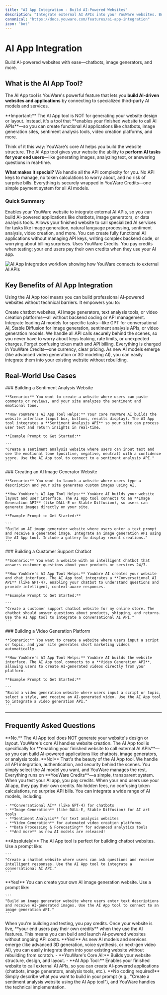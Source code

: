 ```yaml
---
title: "AI App Integration - Build AI-Powered Websites"
description: "Integrate external AI APIs into your YouWare websites. Build chatbots, image generators, and AI applications without managing API keys or complex backend code."
canonical: "https://docs.youware.com/features/ai-app-integration"
icon: "bot"
---
```


# AI App Integration

<Info>
  Build AI-powered websites with ease—chatbots, image generators, and more.
</Info>

## What is the AI App Tool?

The AI App tool is YouWare's powerful feature that lets you **build AI-driven websites and applications** by connecting to specialized third-party AI models and services.

<Warning>
  **Important:** The AI App tool is NOT for generating your website design or layout. Instead, it's a tool that **enables your finished website to call AI APIs**—so you can create functional AI applications like chatbots, image generation sites, sentiment analysis tools, video creation platforms, and more.
</Warning>

Think of it this way: YouWare's core AI helps you build the website structure. The AI App tool gives your website the ability to **perform AI tasks for your end users**—like generating images, analyzing text, or answering questions in real-time.

**What makes it special?** We handle all the API complexity for you. No API keys to manage, no token calculations to worry about, and no risk of surprise bills. Everything is securely wrapped in YouWare Credits—one simple payment system for all AI models.

### Quick Summary

<CardGroup cols={2}>
  <Card title="Purpose" icon="code">
    Enables your YouWare website to integrate external AI APIs, so you can build AI-powered applications like chatbots, image generators, or data analysis tools.
  </Card>
  <Card title="Function" icon="wrench">
    Allows your finished website to call specialized AI services for tasks like image generation, natural language processing, sentiment analysis, video creation, and more.
  </Card>
  <Card title="Benefit" icon="shield">
    You can create fully functional AI applications without managing API keys, writing complex backend code, or worrying about billing surprises.
  </Card>
  <Card title="Cost" icon="credit-card">
    Uses YouWare Credits. You pay credits when testing; your end users pay their own credits when they use your AI app.
  </Card>
</CardGroup>

![AI App Integration workflow showing how YouWare connects to external AI APIs](/images/ai-app-integration-overview.png)

## Key Benefits of AI App Integration

Using the AI App tool means you can build professional AI-powered websites without technical barriers. It empowers you to:

<AccordionGroup>
  <Accordion title="Build AI Applications Fast" icon="zap">
    Create chatbot websites, AI image generators, text analysis tools, or video creation platforms—all without backend coding or API management.
  </Accordion>
  <Accordion title="Access Top AI Models" icon="star">
    Integrate leading AI models for specific tasks—like GPT for conversational AI, Stable Diffusion for image generation, sentiment analysis APIs, or video generation models.
  </Accordion>
  <Accordion title="No API Key Hassles" icon="shield">
    We handle all API calls securely behind the scenes, so you never have to worry about keys leaking, rate limits, or unexpected charges.
  </Accordion>
  <Accordion title="Simple, Transparent Pricing" icon="credit-card">
    Forget confusing token math and API billing. Everything is charged in YouWare Credits—one currency, clear pricing.
  </Accordion>
  <Accordion title="Future-Proof Your Projects" icon="wrench">
    As new AI models emerge (like advanced video generation or 3D modeling AI), you can easily integrate them into your existing website without rebuilding.
  </Accordion>
</AccordionGroup>

## Real-World Use Cases

<Tabs>
  <Tab title="Content Creator">
    ### Building a Sentiment Analysis Website

    **Scenario:** You want to create a website where users can paste comments or reviews, and your site analyzes the sentiment and emotional tone.

    **How YouWare's AI App Tool Helps:** Your core YouWare AI builds the website interface (input box, buttons, results display). The AI App tool integrates a **Sentiment Analysis API** so your site can process user text and return insights in real-time.

    **Example Prompt to Get Started:**

    ```
    "Create a sentiment analysis website where users can input text and see the emotional tone (positive, negative, neutral) with a confidence score. Use the AI App tool to connect to a sentiment analysis API."
    ```
  </Tab>
  <Tab title="Entrepreneur">
    ### Creating an AI Image Generator Website

    **Scenario:** You want to launch a website where users type a description and your site generates custom images using AI.

    **How YouWare's AI App Tool Helps:** YouWare AI builds your website layout and user interface. The AI App tool connects to an **Image Generation API** (like DALL-E or Stable Diffusion), so users can generate images directly on your site.

    **Example Prompt to Get Started:**

    ```
    "Build an AI image generator website where users enter a text prompt and receive a generated image. Integrate an image generation API using the AI App tool. Include a gallery to display recent creations."
    ```
  </Tab>
  <Tab title="Business Owner">
    ### Building a Customer Support Chatbot

    **Scenario:** You want a website with an intelligent chatbot that answers customer questions about your products or services 24/7.

    **How YouWare's AI App Tool Helps:** YouWare AI creates your website and chat interface. The AI App tool integrates a **Conversational AI API** (like GPT-4), enabling your chatbot to understand questions and provide intelligent, context-aware responses.

    **Example Prompt to Get Started:**

    ```
    "Create a customer support chatbot website for my online store. The chatbot should answer questions about products, shipping, and returns. Use the AI App tool to integrate a conversational AI API."
    ```
  </Tab>
  <Tab title="Marketer">
    ### Building a Video Generation Platform

    **Scenario:** You want to create a website where users input a script or topic, and your site generates short marketing videos automatically.

    **How YouWare's AI App Tool Helps:** YouWare AI builds the website interface. The AI App tool connects to a **Video Generation API**, allowing users to create AI-generated videos directly from your platform.

    **Example Prompt to Get Started:**

    ```
    "Build a video generation website where users input a script or topic, select a style, and receive an AI-generated video. Use the AI App tool to integrate a video generation API."
    ```
  </Tab>
</Tabs>

---

## Frequently Asked Questions

<AccordionGroup>
  <Accordion title="Does the AI App tool help me generate my website design?" icon="lightbulb">
    **No.** The AI App tool does NOT generate your website's design or layout. YouWare's core AI handles website creation. The AI App tool is specifically for **enabling your finished website to call external AI APIs**—so you can build AI-powered applications like chatbots, image generators, or analysis tools.
  </Accordion>
  <Accordion title="Do I need to manage API keys or write backend code?" icon="shield">
    **No!** That's the beauty of the AI App tool. We handle all API integration, authentication, and security behind the scenes. You simply select the AI model you want, and YouWare manages the rest.
  </Accordion>
  <Accordion title="How does pricing work? Will I get surprise bills?" icon="credit-card">
    Everything runs on **YouWare Credits**—a simple, transparent system. When you test your AI app, you pay credits. When your end users use your AI app, they pay their own credits. No hidden fees, no confusing token calculations, no surprise API bills.
  </Accordion>
  <Accordion title="What kinds of AI models can I integrate?" icon="sparkles">
    You can integrate a wide range of AI models, including:

    - **Conversational AI** (like GPT-4) for chatbots
    - **Image Generation** (like DALL-E, Stable Diffusion) for AI art tools
    - **Sentiment Analysis** for text analysis websites
    - **Video Generation** for automated video creation platforms
    - **Data Processing & Forecasting** for advanced analytics tools
    - **And more** as new AI models are released!
  </Accordion>
  <Accordion title="Can I build a chatbot website using the AI App tool?" icon="check">
    **Absolutely!** The AI App tool is perfect for building chatbot websites. Use a prompt like:

    ```
    "Create a chatbot website where users can ask questions and receive intelligent responses. Use the AI App tool to integrate a conversational AI API."
    ```
  </Accordion>
  <Accordion title="Can I build an AI image generator like DALL-E?" icon="image">
    **Yes!** You can create your own AI image generation website. Use a prompt like:

    ```
    "Build an image generator website where users enter text descriptions and receive AI-generated images. Use the AI App tool to connect to an image generation API."
    ```
  </Accordion>
  <Accordion title="Who pays for the AI API usage—me or my users?" icon="credit-card">
    When you're building and testing, you pay credits. Once your website is live, **your end users pay their own credits** when they use the AI features. This means you can build and launch AI-powered websites without ongoing API costs.
  </Accordion>
  <Accordion title="Is the AI App tool future-proof?" icon="wrench">
    **Yes!** As new AI models and services emerge (like advanced 3D generation, voice synthesis, or next-gen video AI), you can easily integrate them into your existing website without rebuilding from scratch.
  </Accordion>
  <Accordion title="What's the difference between YouWare's core AI and the AI App tool?" icon="zap">
    - **YouWare's Core AI:** Builds your website structure, design, and layout.
    - **AI App Tool:** Enables your finished website to call external AI APIs, so you can create AI-powered applications (chatbots, image generators, analysis tools, etc.).
  </Accordion>
  <Accordion title="Do I need coding skills to use the AI App tool?" icon="code">
    **No coding required!** Simply describe what you want to build in your prompt (e.g., "Create a sentiment analysis website using the AI App tool"), and YouWare handles the technical implementation.
  </Accordion>
</AccordionGroup>
